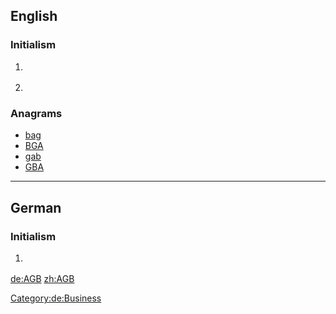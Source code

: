 {{also|ağb}}
==English==

===Initialism===
{{en-initialism}}

# {{context|astronomy|lang=en}} {{initialism of|asymptotic giant branch|Asymptotic Giant Branch|lang=en}}
# {{context|business|lang=en}} {{initialism of|w:General Conditions of Business|General Conditions of Business|lang=en}} {{gloss|It is usually [[printed]] [[standard]] [[term]]s established by one [[party]] to a [[contract]], e.g. of sale or other.}}

===Anagrams===
* [[bag#English|bag]]
* [[BGA#English|BGA]]
* [[gab#English|gab]]
* [[GBA#English|GBA]]

----

==German==

===Initialism===
{{de-initialism}}
 
# {{context|business|lang=de}} {{initialism of|Allgemeine Geschäftsbedingungen|lang=de}}

[[Category:de:Business]]

[[de:AGB]]
[[zh:AGB]]